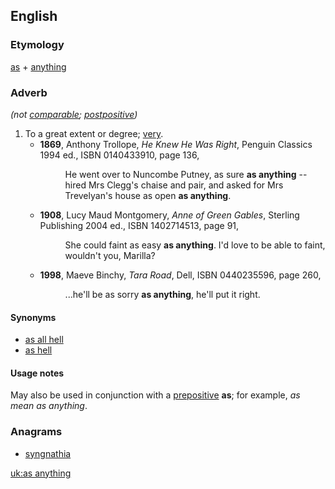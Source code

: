==English==

===Etymology===
[[as]] + [[anything]]

===Adverb===
{{head|en|adverb}} ''(not [[comparable]]; [[postpositive]])''

# To a great extent or degree; [[very]].
#* '''1869''', Anthony Trollope, ''He Knew He Was Right'', Penguin Classics 1994 ed., ISBN 0140433910, page 136,
#*: He went over to Nuncombe Putney, as sure '''as anything''' -- hired Mrs Clegg's chaise and pair, and asked for Mrs Trevelyan's house as open '''as anything'''.
#* '''1908''', Lucy Maud Montgomery, ''Anne of Green Gables'', Sterling Publishing 2004 ed., ISBN 1402714513, page 91,
#*: She could faint as easy '''as anything'''. I'd love to be able to faint, wouldn't you, Marilla?
#* '''1998''', Maeve Binchy, ''Tara Road'', Dell, ISBN 0440235596, page 260,
#*: ...he'll be as sorry '''as anything''', he'll put it right.

====Synonyms====
* [[as all hell]]
* [[as hell]]

====Usage notes====
May also be used in conjunction with a [[prepositive]] '''as'''; for example, ''as mean as anything''.

===Anagrams===
* [[syngnathia#English|syngnathia]]

[[uk:as anything]]